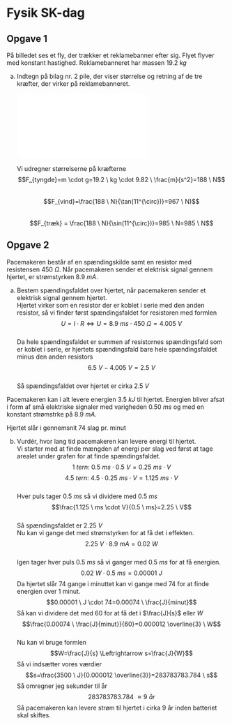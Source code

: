 # Fysik SK-dag

## Opgave 1

På billedet ses et fly, der trækker et reklamebanner efter sig. Flyet flyver med konstant hastighed. Reklamebanneret har massen $19.2 \ kg$  

a. Indtegn på bilag nr. 2 pile, der viser størrelse og retning af de tre kræfter, der virker på reklamebanneret.  
   
   ![](opg1diag.pdf)

   Vi udregner størrelserne på kræfterne  
   $$F_{tyngde}=m \cdot g=19.2 \ kg \cdot 9.82 \ \frac{m}{s^2}=188 \ N$$  
   $$F_{vind}=\frac{188 \ N}{\tan(11^{\circ})}=967 \ N)$$  
   $$F_{træk} = \frac{188 \ N}{\sin(11^{\circ})}=985 \ N=985 \ N$$  

## Opgave 2

Pacemakeren består af en spændingskilde samt en resistor med resistensen $450 \ \Omega$. Når pacemakeren sender et elektrisk signal gennem hjertet,
er strømstyrken $8.9 \ mA$.  

a. Bestem spændingsfaldet over hjertet, når pacemakeren sender et elektrisk signal gennem hjertet.  
   Hjertet virker som en resistor der er koblet i serie med den anden resistor, så vi finder først spændingsfaldet for resistoren med formlen  
   $$U = I \cdot R \Leftrightarrow U = 8.9 \ ms \cdot 450 \ \Omega = 4.005 \ V$$  
   Da hele spændingsfaldet er summen af resistornes spændingsfald som er koblet i serie, er hjertets spændingsfald bare hele spændingsfaldet minus
   den anden resistors  
   $$6.5 \ V - 4.005 \ V = 2.5 \ V$$  
   Så spændingsfaldet over hjertet er cirka $2.5 \ V$  

Pacemakeren kan i alt levere energien $3.5 \ kJ$ til hjertet. Energien bliver afsat i form af små elektriske signaler med varigheden $0.50 \ ms$
og med en konstant strømstrke på $8.9 \ mA$.  

Hjertet slår i gennemsnit $74$ slag pr. minut

b. Vurdér, hvor lang tid pacemakeren kan levere energi til hjertet.  
   Vi starter med at finde mængden af energi per slag ved først at tage arealet under grafen for at finde spændingsfaldet.  
   $$1 \ tern: \ 0.5 \ ms \cdot 0.5 \ V=0.25 \ ms \cdot V$$
   $$4.5 \ tern: \ 4.5 \cdot 0.25 \ ms \cdot V=1.125 \ ms \cdot V$$  
   Hver puls tager $0.5 \ ms$ så vi dividere med $0.5 \ ms$  
   $$\frac{1.125 \ ms \cdot V}{0.5 \ ms}=2.25 \ V$$  
   Så spændingsfaldet er $2.25 \ V$  
   Nu kan vi gange det med strømstyrken for at få det i effekten.  
   $$2.25 \ V \cdot 8.9 \ mA = 0.02 \ W$$  
   Igen tager hver puls $0.5 \ ms$ så vi ganger med $0.5 \ ms$ for at få energien.  
   $$0.02 \ W \cdot 0.5 \ ms = 0.00001 \ J$$
   Da hjertet slår 74 gange i minuttet kan vi gange med 74 for at finde energien over 1 minut.  
   $$0.00001 \ J \cdot 74=0.00074 \ \frac{J}{minut}$$
   Så kan vi dividere det med $60$ for at få det i $\frac{J}{s}$ eller $W$  
   $$\frac{0.00074 \ \frac{J}{minut}}{60}=0.000012 \overline{3} \ W$$  
   Nu kan vi bruge formlen  
   $$W=\frac{J}{s} \Leftrightarrow s=\frac{J}{W}$$
   Så vi indsætter vores værdier  
   $$s=\frac{3500 \ J}{0.000012 \overline{3}}=283783783.784 \ s$$
   Så omregner jeg sekunder til år
   $$283783783.784 \ \approx 9 \ år$$
   Så pacemakeren kan levere strøm til hjertet i cirka 9 år inden batteriet skal skiftes.
